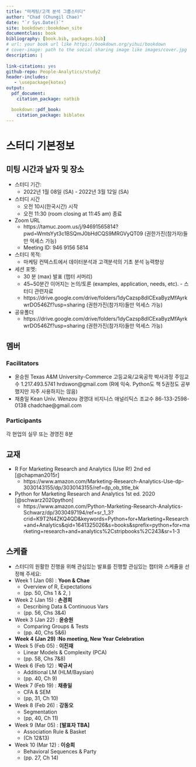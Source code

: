 ```yaml
--- 
title: "마케팅/고객 분석 그룹스터디"
author: "Chad (Chungil Chae)"
date: "`r Sys.Date()`"
site: bookdown::bookdown_site
documentclass: book
bibliography: [book.bib, packages.bib]
# url: your book url like https://bookdown.org/yihui/bookdown
# cover-image: path to the social sharing image like images/cover.jpg
description: |
  
link-citations: yes
github-repo: People-Analytics/study2
header-includes:
   - \usepackage{kotex}
output:
  pdf_document:
    citation_package: natbib

  bookdown::pdf_book:
    citation_package: biblatex
---
```


# 스터디 기본정보
## 미팅 시간과 날자 및 장소
- 스터디 기간:
    - 2022년 1월 08일 (SA) - 2022년 3월 12일 (SA)
- 스터디 시간
    - 오전 10시(한국시간) 시작
    - 오전 11:30 (room closing at 11:45 am) 종료
- Zoom URL
    - https://tamuc.zoom.us/j/94691565814?pwd=WmtsYyt3c1BSQmJ0bHdCQS9MRGVyQT09 (권한가진(참가자)들만 억세스 가능)
    - Meeting ID: 946 9156 5814
- 스터디 목적: 
    - 마케팅 컨텍스트에서 데이터분석과 고객분석의 기초 분석 능력향상
- 세션 포멧: 
    - 30 분 (max) 발표 (챕터 서머리) 
    - 45~50분간 이어지는 논의/토론 (examples, application, needs, etc). - 스터디 관련자료
    - https://drive.google.com/drive/folders/1dyCazsp8dICExaByzMfAyrkwrDO546Zf?usp=sharing (권한가진(참가자)들만 억세스 가능)
- 공유폴더
    - https://drive.google.com/drive/folders/1dyCazsp8dICExaByzMfAyrkwrDO546Zf?usp=sharing (권한가진(참가자)들만 억세스 가능)


## 멤버
### Facilitators
- 윤승원 Texas A&M University-Commerce 고등교육/교육공학 박사과정 주임교수 1.217.493.5741 hrdswon@gmail.com (R에 익숙. Python도 책 5권정도 공부했지만 자주 사용하지는 않음)
- 채충일 Kean Univ. Wenzou 경영대 비지니스 애널리틱스 조교수 86-133-2598-0138 chadchae@gmail.com

### Participants
각 현업의 실무 또는 경영진 8분

## 교재
- R For Marketing Research and Analytics (Use R!) 2nd ed [@chapman2015r]
    - https://www.amazon.com/Marketing-Research-Analytics-Use-dp-3030143155/dp/3030143155/ref=dp_ob_title_bk
- Python for Marketing Research and Analytics 1st ed. 2020 [@schwarz2020python]
    - https://www.amazon.com/Python-Marketing-Research-Analytics-Schwarz/dp/3030497194/ref=sr_1_3?crid=K9T2N4ZKQ4QD&keywords=Python+for+Marketing+Research+and+Analytics&qid=1641325026&s=books&sprefix=python+for+marketing+research+and+analytics%2Cstripbooks%2C243&sr=1-3

## 스케쥴
* 스터디의 원활한 진행을 위해 관심있는 발표를 진행할 관심있는 챕터와 스케쥴을 선정해 주세요:
- Week 1 (Jan 08) : **Yoon & Chae**
    - Overview of R, Expectations 
    - (pp. 50, Chs 1 & 2, )
- Week 2 (Jan 15) : **손경희**
    - Describing Data & Continuous Vars 
    - (pp. 56, Chs 3&4)
- Week 3 (Jan 22) : **윤승원**
    - Comparing Groups & Tests 
    - (pp. 40, Chs 5&6)
- **Week 4 (Jan 29) :No meeting, New Year Celebration**
- Week 5 (Feb 05) : **이진재**
    - Linear Models & Complexity (PCA) 
    - (pp. 58, Chs 7&8)
- Week 6 (Feb 12) : **박규서**
    - Additional LM (HLM/Baysian) 
    - (pp. 40, Ch 9)
- Week 7 (Feb 19) : **채충일**
    - CFA & SEM 
    - (pp, 31, Ch 10)
- Week 8 (Feb 26) : **강동오**
    - Segmentation 
    - (pp, 40, Ch 11)
- Week 9 (Mar 05) : **[발표자 TBA]**
    - Association Rule & Basket 
    - (Ch 12&13)
- Week 10 (Mar 12) : **이승희**
    - Behavioral Sequences & Party 
    - (pp. 27, Ch 14)
